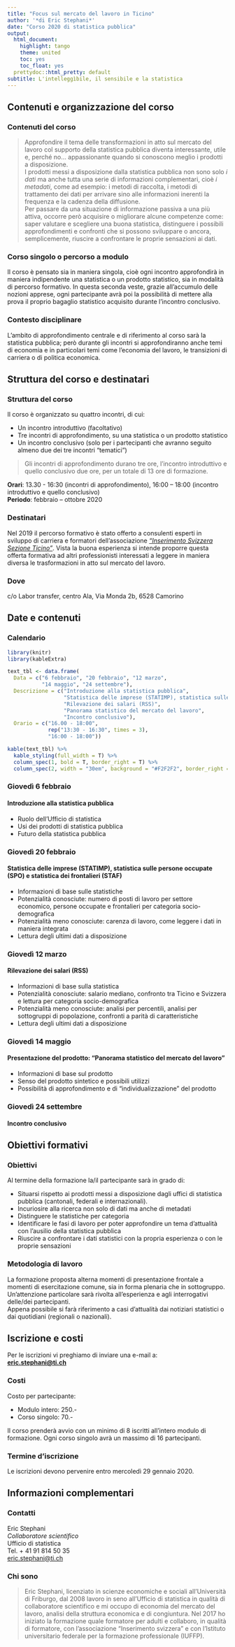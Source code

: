 ---
title: "Focus sul mercato del lavoro in Ticino"
author: '*di Eric Stephani*'
date: "Corso 2020 di statistica pubblica"
output:
  html_document:
    highlight: tango
    theme: united
    toc: yes
    toc_float: yes
  prettydoc::html_pretty: default
subtitle: L'intelleggìbile, il sensibile e la statistica
---


## Contenuti e organizzazione del corso {.tabset}

### Contenuti del corso
> Approfondire il tema delle transformazioni in atto sul mercato del lavoro col supporto della statistica pubblica diventa interessante, utile e, perché no… appassionante quando si conoscono meglio i prodotti a disposizione.  
I prodotti messi a disposizione dalla statistica pubblica non sono solo *i dati* ma anche tutta una serie di informazioni complementari, cioè *i metadati*, come ad esempio: i metodi di raccolta, i metodi di trattamento dei dati per arrivare sino alle informazioni inerenti la frequenza e la cadenza della diffusione.  
Per passare da una situazione di informazione passiva a una più attiva, occorre però acquisire o migliorare alcune competenze come: saper valutare e scegliere una buona statistica, distinguere i possibili approfondimenti e confronti che si possono sviluppare o ancora, semplicemente, riuscire a confrontare le proprie sensazioni ai dati.
<br>

### Corso singolo o percorso a modulo
Il corso è pensato sia in maniera singola, cioè ogni incontro approfondirà in maniera indipendente una statistica o un prodotto statistico, sia in modalità di percorso formativo. In questa seconda veste, grazie all'accumulo delle nozioni apprese, ogni partecipante avrà poi la possibilità di mettere alla prova il proprio bagaglio statistico acquisito durante l’incontro conclusivo.

### Contesto disciplinare
L'ambito di approfondimento centrale e di riferimento al corso sarà la statistica pubblica; però durante gli incontri si approfondiranno anche temi di economia e in particolari temi come l'economia del lavoro, le transizioni di carriera o di politica economica.
<br>

## Struttura del corso e destinatari {.tabset}

### Struttura del corso
Il corso è organizzato su quattro incontri, di cui:

-	Un incontro introduttivo (facoltativo)  
-	Tre incontri di approfondimento, su una statistica o un prodotto statistico  
-	Un incontro conclusivo (solo per i partecipanti che avranno seguito almeno due dei tre incontri “tematici”)

> Gli incontri di approfondimento durano tre ore, l’incontro introduttivo e quello conclusivo due ore, per un totale di 13 ore di formazione. 

**Orari**: 13.30 -  16:30 (incontri di approfondimento), 16:00 – 18:00 (incontro introduttivo e quello conclusivo)  
**Periodo**: febbraio – ottobre 2020

### Destinatari
Nel 2019 il percorso formativo è stato offerto a consulenti esperti in sviluppo di carriera e formatori dell’associazione [*“Inserimento Svizzera Sezione Ticino”*](http://www.arbeitsintegrationschweiz.ch/regionalgruppen/tessin). Vista la buona esperienza si intende proporre questa offerta formativa ad altri professionisti interessati a leggere in maniera diversa le trasformazioni in atto sul mercato del lavoro.

### Dove
c/o Labor transfer, centro Ala, Via Monda 2b, 6528 Camorino


## Date e contenuti {.tabset}

### Calendario

```{r echo=FALSE}
library(knitr)
library(kableExtra)

text_tbl <- data.frame(
  Data = c("6 febbraio", "20 febbraio", "12 marzo",
           "14 maggio", "24 settembre"),
  Descrizione = c("Introduzione alla statistica pubblica",
                  "Statistica delle imprese (STATIMP), statistica sulle persone occupate (SPO) e statistica dei frontalieri (STAF)",
                  "Rilevazione dei salari (RSS)",
                  "Panorama statistico del mercato del lavoro",
                  "Incontro conclusivo"),
  Orario = c("16.00 - 18:00",
             rep("13:30 - 16:30", times = 3),
             "16:00 - 18:00"))

kable(text_tbl) %>%
  kable_styling(full_width = T) %>%
  column_spec(1, bold = T, border_right = T) %>%
  column_spec(2, width = "30em", background = "#F2F2F2", border_right = T)
```

### Giovedì 6 febbraio
#### Introduzione alla statistica pubblica
-	Ruolo dell’Ufficio di statistica  
-	Usi dei prodotti di statistica pubblica  
-	Futuro della statistica pubblica

### Giovedì 20 febbraio
#### Statistica delle imprese (STATIMP), statistica sulle persone occupate (SPO) e statistica dei frontalieri (STAF)
-	Informazioni di base sulle statistiche  
-	Potenzialità conosciute: numero di posti di lavoro per settore economico, persone occupate e frontalieri per categoria socio-demografica  
-	Potenzialità meno conosciute: carenza di lavoro, come leggere i dati in maniera integrata  
-	Lettura degli ultimi dati a disposizione

### Giovedì 12 marzo
#### Rilevazione dei salari (RSS)
-	Informazioni di base sulla statistica  
-	Potenzialità conosciute: salario mediano, confronto tra Ticino e Svizzera e lettura per categoria socio-demografica  
-	Potenzialità meno conosciute: analisi per percentili, analisi per sottogruppi di popolazione, confronti a parità di caratteristiche  
-	Lettura degli ultimi dati a disposizione

### Giovedì 14 maggio
#### Presentazione del prodotto: “Panorama statistico del mercato del lavoro”
-	Informazioni di base sul prodotto  
-	Senso del prodotto sintetico e possibili utilizzi  
-	Possibilità di approfondimento e di “individualizzazione” del prodotto

### Giovedì 24 settembre
#### Incontro conclusivo


## Obiettivi formativi {.tabset}

### Obiettivi
Al termine della formazione la/il partecipante sarà in grado di:  

-	Situarsi rispetto ai prodotti messi a disposizione dagli uffici di statistica pubblica (cantonali, federali e internazionali).  
-	Incuriosire alla ricerca non solo di dati ma anche di metadati  
-	Distinguere le statistiche per categoria  
-	Identificare le fasi di lavoro per poter approfondire un tema d’attualità con l’ausilio della statistica pubblica  
-	Riuscire a confrontare i dati statistici con la propria esperienza o con le proprie sensazioni

### Metodologia di lavoro
La formazione proposta alterna momenti di presentazione frontale a momenti di esercitazione comune, sia in forma plenaria che in sottogruppo. Un’attenzione particolare sarà rivolta all’esperienza e agli interrogativi delle/dei partecipanti.  
Appena possibile si farà riferimento a casi d’attualità dai notiziari statistici o dai quotidiani (regionali o nazionali).


## Iscrizione e costi {.tabset}
Per le iscrizioni vi preghiamo di inviare una e-mail a:  
[**eric.stephani@ti.ch**](eric.stephani@ti.ch)  

### Costi
Costo per partecipante:  

-	Modulo intero: 250.-  
-	Corso singolo: 70.-

Il corso prenderà avvio con un minimo di 8 iscritti all’intero modulo di formazione. Ogni corso singolo avrà un massimo di 16 partecipanti.

### Termine d'iscrizione
Le iscrizioni devono pervenire entro mercoledì 29 gennaio 2020.


## Informazioni complementari {.tabset}

### Contatti
Eric Stephani  
*Collaboratore scientifico*  
Ufficio di statistica  
Tel. + 41 91 814 50 35  
[eric.stephani@ti.ch](eric.stephani@ti.ch)

### Chi sono
> Eric Stephani, licenziato in scienze economiche e sociali all’Università di Friburgo, dal 2008 lavoro in seno all’Ufficio di statistica in qualità di collaboratore scientifico e mi occupo di economia del mercato del lavoro, analisi della struttura economica e di congiuntura. Nel 2017 ho iniziato la formazione quale formatore per adulti e collaboro, in qualità di formatore, con l’associazione “Inserimento svizzera” e con l’Istituto universitario federale per la formazione professionale (IUFFP). 


